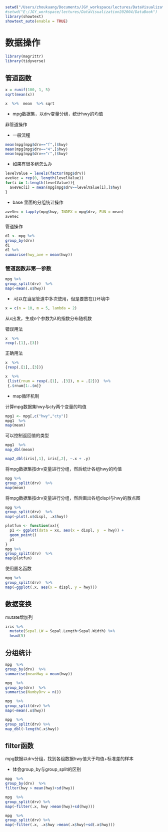 <!-- execute:
  warning: false
  message: false -->

```{r, echo = FALSE, message = FALSE}
setwd("/Users/zhoukuang/Documents/JGY_workspace/lectures/DataVisualization202004/DataBook")
#setwd("E:/JGY_workspace/lectures/DataVisualization202004/DataBook")
library(showtext)
showtext_auto(enable = TRUE)
```
# 数据操作

```{r}
library(magrittr)
library(tidyverse)
```

## 管道函数

```{r}
x = runif(100, 1, 5)
sqrt(mean(x))
```

```{r}
x  %>%  mean  %>% sqrt
```

- mpg数据集，以drv变量分组，统计hwy的均值


非管道操作

- 一般流程

```{r}
mean(mpg[mpg$drv=="f",]$hwy)
mean(mpg[mpg$drv=="4",]$hwy)
mean(mpg[mpg$drv=="r",]$hwy)
```

- 如果有很多组怎么办

```{r}
levelValue = levels(factor(mpg$drv))
aveVec = rep(0, length(levelValue))
for(i in 1:length(levelValue)){
  aveVec[i] = mean(mpg[mpg$drv==levelValue[i],]$hwy)
}
```

- base 里面的分组统计操作

```{r}
aveVec = tapply(mpg$hwy, INDEX = mpg$drv, FUN = mean)
aveVec
```

管道操作
```{r}
d1 <- mpg %>%  
group_by(drv)
d1
d1 %>% 
summarise(hwy_ave = mean(hwy))
```

### 管道函数非第一参数

```{r}
mpg %>% 
group_split(drv)  %>% 
map(~mean(.x$hwy))
```


- .可以在当层管道中多次使用，但是要放在{}环境中 

```{r}
x = c(n = 10, m = 5, lambda = 2)
```

从$x$出发，生成$n$个参数为$\lambda$的指数分布随机数

错误用法
```{r,eval = FALSE}
x  %>% 
rexp(.[1],.[3])
```

正确用法

```{r}
x  %>% 
{rexp(.[1],.[3])}
```
```{r}
x  %>% 
 {list(rnum = rexp(.[1], .[3]), m = .[2])}  %>% 
 {.$rnum[1:.$m]}
```

- map循环机制

计算mpg数据集hwy与cty两个变量的均值

```{r}
mpg1 <- mpg[,c("hwy","cty")]
mpg1  %>% 
map(mean)
```



可以控制返回值的类型

```{r}
mpg1  %>% 
map_dbl(mean)
```

```{r}
map2_dbl(iris[,1], iris[,2], ~.x + .y)
```


将mpg数据集按drv变量进行分组，然后统计各组hwy的均值
```{r}
mpg %>% 
group_split(drv)  %>% 
map(mean)
```

将mpg数据集按drv变量进行分组，然后画出各组displ与hwy的散点图

```{r}
mpg %>% 
group_split(drv)  %>% 
map(~plot(.x$displ, .x$hwy))
```


```{r}
plotfun <- function(xx){
  p1 <- ggplot(data = xx, aes(x = displ, y  = hwy)) +
  geom_point()
  p1
}
mpg %>% 
group_split(drv)  %>% 
map(plotfun)
```

使用匿名函数
```{r}
mpg %>% 
group_split(drv)  %>% 
map(~ggplot(.x, aes(x = displ, y = hwy)))
```


## 数据变换

mutate增加列

```{r}
iris %>% 
  mutate(Sepal.LW = Sepal.Length+Sepal.Width) %>% 
  head(5)
```


## 分组统计

```{r}
mpg  %>% 
group_by(drv)  %>% 
summarise(meanHwy = mean(hwy))
```

```{r}
mpg  %>% 
group_by(drv)  %>% 
summarise(NumbyDrv = n())
```

```{r}
mpg  %>% 
group_split(drv) %>% 
map(~mean(.x$hwy))
```

```{r}
mpg  %>% 
group_split(drv) %>% 
map_dbl(~length(.x$hwy))
```

## filter函数

mpg数据以drv分组，找到各组数据hwy值大于均值+标准差的样本

- 体会group_by与group_split的区别

```{r}
mpg  %>% 
group_by(drv)  %>% 
filter(hwy > mean(hwy)+sd(hwy))
```

```{r}
mpg  %>% 
group_split(drv) %>% 
map(~filter(.x, hwy >mean(hwy)+sd(hwy)))
```

```{r}
mpg  %>% 
group_split(drv) %>% 
map(~filter(.x, .x$hwy >mean(.x$hwy)+sd(.x$hwy)))
```